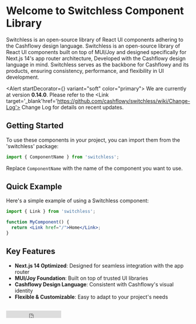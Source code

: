 


<Meta title="Welcome"   />

# Welcome to Switchless Component Library
<Subtitle>
Switchless is an open-source library of React UI components adhering to the Cashflowy design language.
</Subtitle>
Switchless is an open-source library of React UI components built on top of MUI/Joy and designed specifically for Next.js 14's app router architecture,
Developed with the Cashflowy design language in mind. 
Switchless serves as the backbone for Cashflowy and its products, ensuring consistency, performance, and flexibility in UI development.

 <Alert startDecorator={<InfoIcon />} variant="soft" color="primary">
          We are currently at version <b> 0.14.0</b>. Please refer to the <Link target='_blank'href='https://github.com/cashflowy/switchless/wiki/Change-Log'> Change Log </Link>
          for details on recent updates.
 </Alert>


## Getting Started

To use these components in your project, you can import them from the 'switchless' package:

```jsx
import { ComponentName } from 'switchless';
```

Replace `ComponentName` with the name of the component you want to use.


## Quick Example

Here's a simple example of using a Switchless component:

```jsx
import { Link } from 'switchless';

function MyComponent() {
  return <Link href="/">Home</Link>;
}
```
## Key Features

- **Next.js 14 Optimized**: Designed for seamless integration with the app router
- **MUI/Joy Foundation**: Built on top of trusted UI libraries
- **Cashflowy Design Language**: Consistent with Cashflowy's visual identity
- **Flexible & Customizable**: Easy to adapt to your project's needs

##
<iframe src="https://ghbtns.com/github-btn.html?user=alexjv89&repo=switchless&type=star&count=true&size=median" frameBorder="0" scrolling="0" width="150" height="20" title="GitHub" />
[![npm version](https://badge.fury.io/js/switchless.svg)](http://badge.fury.io/js/switchless)
[![npm downloads](https://img.shields.io/npm/dm/switchless.svg?style=flat-square)](https://www.npmjs.com/package/switchless)
[![Size](https://badgen.net/bundlephobia/minzip/switchless)](https://bundlephobia.com/package/switchless)

